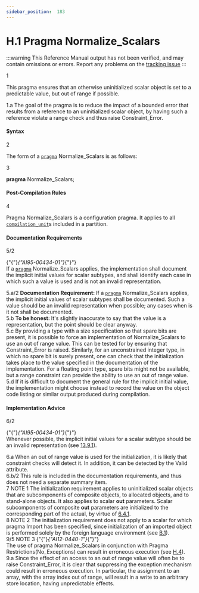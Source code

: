 ```yaml
---
sidebar_position:  183
---
```


# H.1 Pragma Normalize_Scalars

:::warning
This Reference Manual output has not been verified,
and may contain omissions or errors.
Report any problems on the [tracking issue](https://github.com/ada-lang-io/ada-lang-io/issues/20)
:::


<AnnotatedOnly>
<MarginText>
1
</MarginText>
</AnnotatedOnly>
<p>This pragma ensures that an otherwise uninitialized scalar object is set to a predictable value, but out of range if possible. <br /></p>

<AnnotatedOnly>
<MarginText>
1.a
</MarginText>
</AnnotatedOnly>
<Admonition type="aarm" aarm="discussion" title="Discussion: ">
<strong></strong>The goal of the pragma is to reduce the impact of a bounded error that results from a reference to an uninitialized scalar object, by having such a reference violate a range check and thus raise Constraint_Error. <br /></Admonition>


#### Syntax

<AnnotatedOnly>
<MarginText>
2
</MarginText>
</AnnotatedOnly>
<p>The form of a <code><a href="../AA-2/AA-2.8#S0019">pragma</a></code> Normalize_Scalars is as follows: <br /></p>

<AnnotatedOnly>
<MarginText>
3
</MarginText>
</AnnotatedOnly>
<p>  <strong>pragma</strong> Normalize_Scalars; <br /></p>


#### Post-Compilation Rules

<AnnotatedOnly>
<MarginText>
4
</MarginText>
</AnnotatedOnly>
<p>Pragma Normalize_Scalars is a configuration pragma. It applies to all <code><a href="../AA-10/AA-10.1#S0286">compilation_unit</a></code>s included in a partition. <br /></p>


#### Documentation Requirements

<AnnotatedOnly>
<MarginText>
5/2
</MarginText>
</AnnotatedOnly>
<p>{"{"}<em>{"AI95-00434-01"}</em>{"}"} <br />If a <code><a href="../AA-2/AA-2.8#S0019">pragma</a></code> Normalize_Scalars applies, the implementation shall document the implicit initial values for scalar subtypes, and shall identify each case in which such a value is used and is not an invalid representation. <br /></p>

<AnnotatedOnly>
<MarginText>
5.a/2
</MarginText>
</AnnotatedOnly>
<Admonition type="aarm" aarm="note" title="Note: ">
<strong>Documentation Requirement: </strong>If a <code><a href="../AA-2/AA-2.8#S0019">pragma</a></code> Normalize_Scalars applies, the implicit initial values of scalar subtypes shall be documented. Such a value should be an invalid representation when possible; any cases when is it not shall be documented.<br /></Admonition>

<AnnotatedOnly>
<MarginText>
5.b
</MarginText>
</AnnotatedOnly>
<Admonition type="aarm" aarm="note" title="Note: ">
<strong>To be honest: </strong>It's slightly inaccurate to say that the value is a representation, but the point should be clear anyway. <br /></Admonition>

<AnnotatedOnly>
<MarginText>
5.c
</MarginText>
</AnnotatedOnly>
<Admonition type="aarm" aarm="discussion" title="Discussion: ">
<strong></strong>By providing a type with a size specification so that spare bits are present, it is possible to force an implementation of Normalize_Scalars to use an out of range value. This can be tested for by ensuring that Constraint_Error is raised. Similarly, for an unconstrained integer type, in which no spare bit is surely present, one can check that the initialization takes place to the value specified in the documentation of the implementation. For a floating point type, spare bits might not be available, but a range constraint can provide the ability to use an out of range value.<br /></Admonition>

<AnnotatedOnly>
<MarginText>
5.d
</MarginText>
</AnnotatedOnly>
<Admonition type="aarm" aarm="note" title="Note: ">
If it is difficult to document the general rule for the implicit initial value, the implementation might choose instead to record the value on the object code listing or similar output produced during compilation.<br /></Admonition>


#### Implementation Advice

<AnnotatedOnly>
<MarginText>
6/2
</MarginText>
</AnnotatedOnly>
<p>{"{"}<em>{"AI95-00434-01"}</em>{"}"} <br />Whenever possible, the implicit initial values for a scalar subtype should be an invalid representation (see <a href="../AA-13/AA-13.9#Subclause_13.9.1">13.9.1</a>). <br /></p>

<AnnotatedOnly>
<MarginText>
6.a
</MarginText>
</AnnotatedOnly>
<Admonition type="aarm" aarm="discussion" title="Discussion: ">
<strong></strong>When an out of range value is used for the initialization, it is likely that constraint checks will detect it. In addition, it can be detected by the Valid attribute.<br /></Admonition>

<AnnotatedOnly>
<MarginText>
6.b/2
</MarginText>
</AnnotatedOnly>
<Admonition type="aarm" aarm="note" title="Note: ">
This rule is included in the documentation requirements, and thus does not need a separate summary item.<br /></Admonition>

<AnnotatedOnly>
<MarginText>
7
</MarginText>
</AnnotatedOnly>
<Admonition type="aarm" aarm="note" title="Note: ">
NOTE 1   The initialization requirement applies to uninitialized scalar objects that are subcomponents of composite objects, to allocated objects, and to stand-alone objects. It also applies to scalar <strong>out</strong> parameters. Scalar subcomponents of composite <strong>out</strong> parameters are initialized to the corresponding part of the actual, by virtue of <a href="../AA-6/AA-6.4#Subclause_6.4.1">6.4.1</a>.<br /></Admonition>

<AnnotatedOnly>
<MarginText>
8
</MarginText>
</AnnotatedOnly>
<Admonition type="aarm" aarm="note" title="Note: ">
NOTE 2   The initialization requirement does not apply to a scalar for which pragma Import has been specified, since initialization of an imported object is performed solely by the foreign language environment (see <a href="../AA-B/AA-B.1">B.1</a>).<br /></Admonition>

<AnnotatedOnly>
<MarginText>
9/5
</MarginText>
</AnnotatedOnly>
<Admonition type="aarm" aarm="note" title="Note: ">
NOTE 3   {"{"}<em>{"AI12-0440-1"}</em>{"}"} <br />The use of pragma Normalize_Scalars in conjunction with Pragma Restrictions(No_Exceptions) can result in erroneous execution (see <a href="../AA-H/AA-H.4">H.4</a>). <br /></Admonition>

<AnnotatedOnly>
<MarginText>
9.a
</MarginText>
</AnnotatedOnly>
<Admonition type="aarm" aarm="discussion" title="Discussion: ">
<strong></strong>Since the effect of an access to an out of range value will often be to raise Constraint_Error, it is clear that suppressing the exception mechanism could result in erroneous execution. In particular, the assignment to an array, with the array index out of range, will result in a write to an arbitrary store location, having unpredictable effects.<br /></Admonition>

